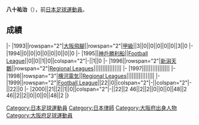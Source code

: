 {{Infobox football biography
|name=八十祐治
|image=
|fullname=八十祐治
|birth_date={{Birth date and age|1969|10|31}}
|cityofbirth=[[大阪府|大阪府]]
|countryofbirth=[[日本|日本]]
|position=[[中场|中场]]
|currentclub=
|years=1993-1994<br/>1995<br/>1996-1997<br/>1998-2000
|clubs=[[大阪飛腳|大阪飛腳]]<br/>[[神戶勝利船|神戶勝利船]]<br/>[[新潟天鵝|新潟天鵝]]<br/>[[横河武蔵野FC|横河電気]]
|caps(goals)=
|nationalyears=
|nationalteam=
|nationalcaps(goals)=
}}
'''八十祐治'''（{{Bd|1969年|10月31日||}}），前[[日本|日本]][[足球|足球]][[運動員|運動員]]。

==成績==
{{Football player club statistics 1|YYN}}
{{Football player club statistics 2|JPN|YYN}}
|-
|1993||rowspan="2"|[[大阪飛腳|大阪飛腳]]||rowspan="2"|[[日本職業足球甲級聯賽|甲級]]||3||0||0||0||0||0||3||0
|-
|1994||0||0||0||0||0||0||0||0
|-
|1995||[[神戶勝利船|神戶勝利船]]||[[Japan_Football_League|Football League]]||0||0||1||0||colspan="2"|-||1||0
|-
|1996||rowspan="2"|[[新潟天鵝|新潟天鵝]]||rowspan="2"|[[Japanese_Regional_Leagues|Regional Leagues]]||||||||||||||||
|-
|1997||||||||||||||||
|-
|1998||rowspan="3"|[[横河武蔵野FC|横河電気]]||[[Japanese_Regional_Leagues|Regional Leagues]]||||||||||||||||
|-
|1999||rowspan="2"|[[Japan_Football_League|Football League]]||22||0||colspan="2"|-||colspan="2"|-||22||0
|-
|2000||21||2||1||0||colspan="2"|-||22||2
{{Football player club statistics 3|1|JPN}}46||2||2||0||0||0||48||2
{{Football player club statistics 5}}46||2||2||0||0||0||48||2
|}

{{Japan-sport-bio-stub}}
{{Soccer-player-stub}}
[[Category:日本足球運動員|Category:日本足球運動員]]
[[Category:日本律師|Category:日本律師]]
[[Category:大阪府出身人物|Category:大阪府出身人物]]
[[Category:大阪府足球運動員|Category:大阪府足球運動員]]
